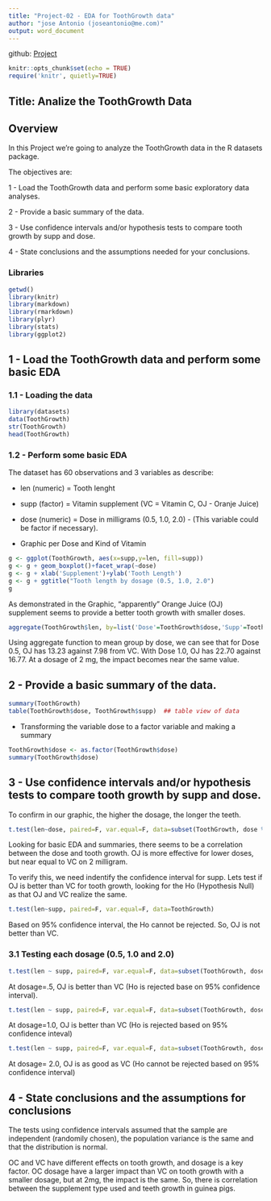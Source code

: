 ```yaml
---
title: "Project-02 - EDA for ToothGrowth data"
author: "jose Antonio (joseantonio@me.com)"
output: word_document
---
```


github: [Project](https://github.com/joseantonio11/coursera-statistical-inference)

```r
knitr::opts_chunk$set(echo = TRUE)
require('knitr', quietly=TRUE)
```

## Title: Analize the ToothGrowth Data

## Overview

In this Project we're going to analyze the ToothGrowth data in the R datasets package.

The objectives are:

1 - Load the ToothGrowth data and perform some basic exploratory data analyses.

2 - Provide a basic summary of the data.

3 - Use confidence intervals and/or hypothesis tests to compare tooth growth by supp and dose.

4 - State conclusions and the assumptions needed for your conclusions.


### Libraries
```r
getwd()
library(knitr)
library(markdown)
library(rmarkdown)
library(plyr)
library(stats)
library(ggplot2)
```

## 1 - Load the ToothGrowth data and perform some basic EDA

### 1.1 - Loading the data

```r
library(datasets)
data(ToothGrowth)
str(ToothGrowth)
head(ToothGrowth)
```

### 1.2 - Perform some basic EDA

The dataset has 60 observations and 3 variables as describe:

- len (numeric) = Tooth lenght
- supp (factor) = Vitamin supplement (VC = Vitamin C, OJ - Oranje Juice)
- dose (numeric) = Dose in milligrams (0.5, 1.0, 2.0) - (This variable could be factor if necessary).

* Graphic per Dose and Kind of Vitamin

```r
g <- ggplot(ToothGrowth, aes(x=supp,y=len, fill=supp))
g <- g + geom_boxplot()+facet_wrap(~dose)
g <- g + xlab('Supplement')+ylab('Tooth Length')
g <- g + ggtitle("Tooth length by dosage (0.5, 1.0, 2.0")
g
```

As demonstrated in the Graphic, "apparently" Orange Juice (OJ) supplement seems to provide a better tooth growth with smaller doses. 

```r
aggregate(ToothGrowth$len, by=list('Dose'=ToothGrowth$dose,'Supp'=ToothGrowth$supp), FUN = mean)
```

Using aggregate function to mean group by dose, we can see that for Dose 0.5, OJ has 13.23 against 7.98 from VC. With Dose 1.0, OJ has 22.70 against 16.77. At a dosage of 2 mg, the impact becomes near the same value.


## 2 - Provide a basic summary of the data.

```r
summary(ToothGrowth)
table(ToothGrowth$dose, ToothGrowth$supp)  ## table view of data
```

* Transforming the variable dose to a factor variable and making a summary

```r
ToothGrowth$dose <- as.factor(ToothGrowth$dose)
summary(ToothGrowth$dose)
```


## 3 - Use confidence intervals and/or hypothesis tests to compare tooth growth by supp and dose.

To confirm in our graphic, the higher the dosage, the longer the teeth.

```r
t.test(len~dose, paired=F, var.equal=F, data=subset(ToothGrowth, dose %in% c(0.5,2)))
```

Looking for basic EDA and summaries, there seems to be a correlation between the dose and tooth growth. OJ is more effective for lower doses, but near equal to VC on 2 milligram.

To verify this, we need indentify the confidence interval for supp. Lets test if OJ is better than VC for tooth growth, looking for the Ho (Hypothesis Null) as that OJ and VC realize the same.

```r
t.test(len~supp, paired=F, var.equal=F, data=ToothGrowth)
```

Based on 95% confidence interval, the Ho cannot be rejected. So, OJ is not better than VC. 

### 3.1 Testing each dosage (0.5, 1.0 and 2.0)

```r
t.test(len ~ supp, paired=F, var.equal=F, data=subset(ToothGrowth, dose == 0.5))
```

At dosage=.5, OJ is better than VC (Ho is rejected base on 95% confidence interval).

```r
t.test(len ~ supp, paired=F, var.equal=F, data=subset(ToothGrowth, dose == 1.0))
```

At dosage=1.0, OJ is better than VC (Ho is rejected based on 95% confidence inteval)

```r
t.test(len ~ supp, paired=F, var.equal=F, data=subset(ToothGrowth, dose == 2.0))
```

At dosage= 2.0, OJ is as good as VC (Ho cannot be rejected based on 95% confidence interval)

## 4 - State conclusions and the assumptions for conclusions

The tests using confidence intervals assumed that the sample are independent (randomily chosen), the population variance is the same and that the distribution is normal.

OC and VC have different effects on tooth growth, and dosage is a key factor. OC dosage have a larger impact than VC on tooth growth with a smaller dosage, but at 2mg, the impact is the same. So, there is correlation between the supplement type used and teeth growth in guinea pigs.


